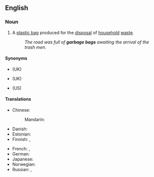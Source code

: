 ==English==

===Noun===
{{en-noun}}

# {{lb|en|North American}} A [[plastic bag]] produced for the [[disposal]] of [[household]] [[waste]].
#: ''The road was full of '''garbage bags''' awaiting the arrival of the trash men.''

====Synonyms====
* {{l|en|black bag}} (UK)
* {{l|en|rubbish bag}} (UK)
* {{l|en|trash bag}} (US)

====Translations====
{{trans-top|plastic bag for the disposal of household waste}}
* Chinese:
*: Mandarin: {{t|cmn|垃圾袋|tr=lājīdài, lèsèdài|sc=Hani}}
* Danish: {{t+|da|affaldspose|c}}
* Estonian: {{t|et|prügikott}}
* Finnish: {{t+|fi|roskapussi}} {{qualifier|small}}, {{t|fi|roskasäkki}} {{qualifier|large}}
{{trans-mid}}
* French: {{t+|fr|sac poubelle|m}}, {{t|fr|sac à ordures|m}}
* German: {{t+|de|Müllbeutel|m}}
* Japanese: {{t|ja|ごみ袋|tr=gomi-bukuro|sc=Jpan}}
* Norwegian: {{t|no|søppelpose}}
* Russian: {{t|ru|[[му́сорный]] [[мешо́к]]|m}}, {{t|ru|[[мешо́к]] [[для]] [[мусор|му́сора]]|m}}
{{trans-bottom}}